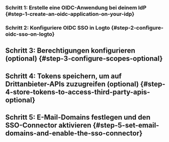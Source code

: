 
### Schritt 1: Erstelle eine OIDC-Anwendung bei deinem IdP \{#step-1-create-an-oidc-application-on-your-idp}

<Step1 />

### Schritt 2: Konfiguriere OIDC SSO in Logto \{#step-2-configure-oidc-sso-on-logto}

<Step2 />

## Schritt 3: Berechtigungen konfigurieren (optional) \{#step-3-configure-scopes-optional}

<Step3 />

## Schritt 4: Tokens speichern, um auf Drittanbieter-APIs zuzugreifen (optional) \{#step-4-store-tokens-to-access-third-party-apis-optional}

<Step4 />

## Schritt 5: E-Mail-Domains festlegen und den SSO-Connector aktivieren \{#step-5-set-email-domains-and-enable-the-sso-connector}

<Step5 />
